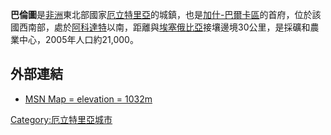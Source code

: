 <!-- Infobox begins -->
{{Infobox settlement
|official_name          = 巴倫圖
|other_name             =
|native_name            = ባረንቱ <!-- for cities whose native name is not in English -->
|nickname               = 
|settlement_type        = <!--For Town or Village (Leave blank for the default City)-->
|motto                  = 
|image_skyline          = Barentu.jpg
|imagesize              = 300px
|image_caption          = 
|image_flag             = 
|flag_size              =
|image_seal             = 
|seal_size              =
|image_shield           = 
|shield_size            =
|image_map              = 
|mapsize                = 
|map_caption            = 
|image_map1             = 
|mapsize1               = 
|map_caption1           = 
|image_dot_map          =
|dot_mapsize            =
|dot_map_caption        =
|dot_x =  |dot_y =
|pushpin_map            =Eritrea <!-- the name of a location map as per http://en.wikipedia.org/wiki/Template:Location_map -->
|pushpin_label_position = <!-- the position of the pushpin label: left, right, top, bottom, none -->
|pushpin_map_caption    =
|pushpin_mapsize        =
|coordinates_region     = ER
|subdivision_type       = 國家
|subdivision_name       = {{flag|Eritrea}}
|subdivision_type1      = 區
|subdivision_name1      = [[加什-巴爾卡區|加什-巴爾卡區]]
|subdivision_type2      = 
|subdivision_name2      = 
|subdivision_type3      = 
|subdivision_name3      = 
|subdivision_type4      = 
|subdivision_name4      = 
|government_footnotes   =
|government_type        =
|leader_title           =
|leader_name            =
|leader_title1          =  <!-- for places with, say, both a mayor and a city manager -->
|leader_name1           =
|leader_title2          =
|leader_name2           =
|leader_title3          =
|leader_name3           =
|leader_title4          =
|leader_name4           =
|established_title      =  <!-- Settled -->
|established_date       = 
|established_title2     =  <!-- Incorporated (town) -->
|established_date2      = 
|established_title3     =  <!-- Incorporated (city) -->
|established_date3      = 
|area_magnitude         = 
|unit_pref                =Imperial 
|area_footnotes           =
|area_total_km2           = <!-- ALL fields dealing with a measurements are subject to automatic unit conversion-->
|area_land_km2            = <!--See table @ Template:Infobox Settlement for details on automatic unit conversion-->
|area_water_km2           = 
|area_total_sq_mi         = 
|area_land_sq_mi          = 
|area_water_sq_mi         = 
|area_water_percent       = 
|area_urban_km2           = 
|area_urban_sq_mi         = 
|area_metro_km2           = 
|area_metro_sq_mi         = 
|population_as_of               = 2003
|population_footnotes           =
|population_note                = 
|population_total               = 
|population_density_km2         = 
|population_density_sq_mi       = 
|population_metro               =
|population_density_metro_km2   =
|population_density_metro_sq_mi =
|population_urban               = 
|population_density_urban_km2   =
|population_density_urban_sq_mi =
|population_blank1_title        =
|population_blank1              =
|population_density_blank1_km2 =   
|population_density_blank1_sq_mi = 
|timezone               = [[東非時間|東非時間]]
|utc_offset             = +3
|timezone_DST           = 
|utc_offset_DST         = 
|latd =15 |latm =07 |lats =00 |latNS =N
|longd=37 |longm=36 |longs=00 |longEW=E
|elevation_footnotes    =  <!--for references: use <ref> </ref> tags-->
|elevation_m            = 
|elevation_ft           = 
|postal_code_type       =  <!-- enter ZIP code, Postcode, Post code, Postal code... -->
|postal_code            =
|area_code              =
|blank_name             =
|blank_info             = 
|blank1_name            =
|blank1_info            =
|website                = 
|footnotes              = 
}} <!-- Infobox ends -->

'''巴倫圖'''是[[非洲|非洲]]東北部國家[[厄立特里亞|厄立特里亞]]的城鎮，也是[[加什-巴爾卡區|加什-巴爾卡區]]的首府，位於該國西南部，處於[[阿科達特|阿科達特]]以南，距離與[[埃塞俄比亞|埃塞俄比亞]]接壤邊境30公里，是採礦和農業中心，2005年人口約21,000。

==外部連結==
* [http://maps.msn.com/%280imtxdfhvkwxsomwdu35q455%29/map.aspx?lats1=15.116667&lons1=37.6&alts1=14&regn1=2 MSN Map = elevation = 1032m]{{Dead link|date=2019年12月 |bot=InternetArchiveBot |fix-attempted=yes }}

{{coord|15|07|N| 37|36|E|region:ER_type:city|display=title}}

[[Category:厄立特里亞城市|Category:厄立特里亞城市]]

{{Eritrea-stub}}